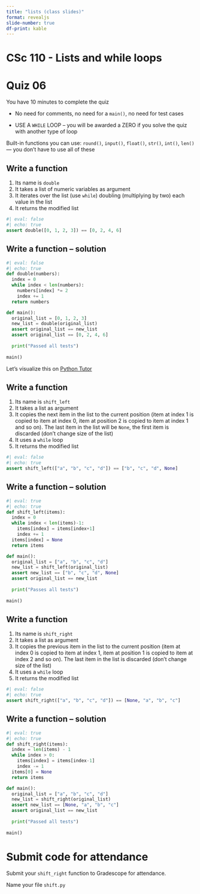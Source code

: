```yaml
---
title: "lists (class slides)"
format: revealjs
slide-number: true
df-print: kable
---
```



# CSc 110 - Lists and while loops

# Quiz 06

You have 10 minutes to complete the quiz

* No need for comments, no need for a `main()`, no need for test cases

* USE A `WHILE` LOOP -- you will be awarded a ZERO if you solve the quiz with another type of loop

Built-in functions you can use: `round()`, `input()`, `float()`, `str()`, `int()`, `len()` — you don't have to use all of these

## Write a function

1. Its name is `double`
1. It takes a list of numeric variables as argument
1. It iterates over the list (use `while`) doubling (multiplying by two) each value in the list
1. It returns the modified list

```python
#| eval: false
#| echo: true
assert double([0, 1, 2, 3]) == [0, 2, 4, 6]
```

## Write a function -- solution

```python
#| eval: false
#| echo: true
def double(numbers):
  index = 0
  while index < len(numbers):
    numbers[index] *= 2
    index += 1
  return numbers

def main():
  original_list = [0, 1, 2, 3]
  new_list = double(original_list)
  assert original_list == new_list
  assert original_list == [0, 2, 4, 6]
  
  print("Passed all tests")
  
main()
```


Let's visualize this on [Python Tutor](https://pythontutor.com/visualize.html#mode=edit)

## Write a function

1. Its name is `shift_left`
1. It takes a list as argument
1. It copies the next item in the list to the current position (item at index 1 is copied to item at index 0, item at position 2 is copied to item at index 1 and so on). The last item in the list will be `None`, the first item is discarded (don't change size of the list)
1. It uses a `while` loop
1. It returns the modified list


```python
#| eval: false
#| echo: true
assert shift_left(["a", "b", "c", "d"]) == ["b", "c", "d", None]
```

## Write a function -- solution

```python
#| eval: true
#| echo: true
def shift_left(items):
  index = 0
  while index < len(items)-1:
    items[index] = items[index+1]
    index += 1
  items[index] = None
  return items

def main():
  original_list = ["a", "b", "c", "d"]
  new_list = shift_left(original_list)
  assert new_list == ["b", "c", "d", None]
  assert original_list == new_list
  
  print("Passes all tests")
  
main()
```


## Write a function

1. Its name is `shift_right`
1. It takes a list as argument
1. It copies the previous item in the list to the current position (item at index 0 is copied to item at index 1, item at position 1 is copied to item at index 2 and so on). The last item in the list is discarded (don't change size of the list)
1. It uses a `while` loop
1. It returns the modified list


```python
#| eval: false
#| echo: true
assert shift_right(["a", "b", "c", "d"]) == [None, "a", "b", "c"]
```

## Write a function -- solution
 
```python
#| eval: true
#| echo: true
def shift_right(items):
  index = len(items) - 1
  while index > 0:
    items[index] = items[index-1]
    index -= 1
  items[0] = None
  return items

def main():
  original_list = ["a", "b", "c", "d"]
  new_list = shift_right(original_list)
  assert new_list == [None, "a", "b", "c"]
  assert original_list == new_list
  
  print("Passed all tests")
  
main()
```


# Submit code for attendance

Submit your `shift_right` function to Gradescope for attendance.

Name your file `shift.py`

